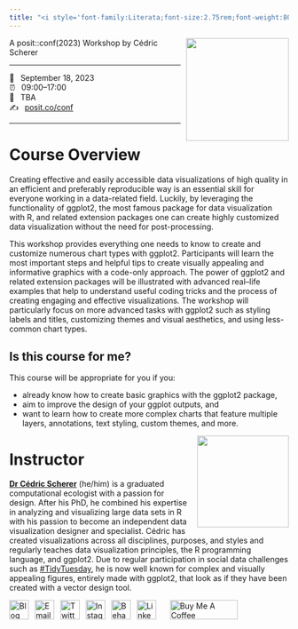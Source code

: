```yaml
---
title: "<i style='font-family:Literata;font-size:2.75rem;font-weight:800;line-height:.9;'>Engaging and Beautiful Data Visualizations with ggplot2</i>"
---
```


![](images/logo.png){style="float:right;padding: 0 0 0 10px;" fig-alt="Course Hex Logo" width="185"}

A posit::conf(2023) Workshop by Cédric Scherer

------------------------------------------------------------------------

<span class='code'>📆 &ensp;September 18, 2023</span>\
<span class='code'>⏰ &ensp;09:00–17:00</span>\
<span class='code'>🏨 &ensp;TBA</span>\
<span class='code'>✍️ &ensp;[posit.co/conf](http://pos.it/conf)</span>

------------------------------------------------------------------------

# Course Overview

Creating effective and easily accessible data visualizations of high quality in an efficient and preferably reproducible way is an essential skill for everyone working in a data-related field. Luckily, by leveraging the functionality of ggplot2, the most famous package for data visualization with R, and related extension packages one can create highly customized data visualization without the need for post-processing.

This workshop provides everything one needs to know to create and customize numerous chart types with ggplot2. Participants will learn the most important steps and helpful tips to create visually appealing and informative graphics with a code-only approach. The power of ggplot2 and related extension packages will be illustrated with advanced real–life examples that help to understand useful coding tricks and the process of creating engaging and effective visualizations. The workshop will particularly focus on more advanced tasks with ggplot2 such as styling labels and titles, customizing themes and visual aesthetics, and using less-common chart types.

## Is this course for me?

This course will be appropriate for you if you:

* already know how to create basic graphics with the ggplot2 package,
* aim to improve the design of your ggplot outputs, and
* want to learn how to create more complex charts that feature multiple layers, annotations, text styling, custom themes, and more.

![](images/cedric.png){style="float:right;padding: 0 0 5px 10px;" fig-alt="Headshot of the course instructor Cédric Scherer" width="165"}


# Instructor

[**Dr Cédric Scherer**](http://cedricscherer.com/) (he/him) is a graduated computational ecologist with a passion for design. After his PhD, he combined his expertise in analyzing and visualizing large data sets in R with his passion to become an independent data visualization designer and specialist. Cédric has created visualizations across all disciplines, purposes, and styles and regularly teaches data visualization principles, the R programming language, and ggplot2. Due to regular participation in social data challenges such as [#TidyTuesday](https://github.com/rfordatascience/tidytuesday), he is now well known for complex and visually appealing figures, entirely made with ggplot2, that look as if they have been created with a vector design tool.

<div align="center">
<a href="https://www.cedricscherer.com"><img border="0" alt="Blog" src="https://assets.dryicons.com/uploads/icon/svg/4926/home.svg" width="35" height="35"></a>&ensp;
<a href="mailto:info@cedricscherer.com"><img border="0" alt="Email" src="https://assets.dryicons.com/uploads/icon/svg/8009/02dc3a5c-6504-4347-85fb-3f510cfecc45.svg" width="35" height="35"></a>&ensp;
<a href="https://twitter.com/CedScherer"><img border="0" alt="Twitter" src="https://assets.dryicons.com/uploads/icon/svg/8385/c23f7ffc-ca8d-4246-8978-ce9f6d5bcc99.svg" width="35" height="35"></a>&ensp; 
<a href="https://www.instagram.com/cedscherer/"><img border="0" alt="Instagram" src="https://assets.dryicons.com/uploads/icon/svg/8330/62263227-bb78-4b42-a9a9-e222e0cc7b97.svg" width="35" height="35"></a>&ensp;
<a href="https://www.behance.net/cedscherer"><img border="0" alt="Behance" src="https://assets.dryicons.com/uploads/icon/svg/8264/04073ce3-5b98-4f32-88d3-82b2ef828066.svg" width="35" height="35"></a>&ensp;
<a href="https://www.linkedin.com/in/cedricpscherer/"><img border="0" alt="LinkedIn" src="https://assets.dryicons.com/uploads/icon/svg/8337/a347cd89-1662-4421-be90-58e5e8004eae.svg" width="35" height="35"></a>&ensp;&emsp;
<a href="https://www.buymeacoffee.com/z3tt" target="_blank"><img src="https://www.buymeacoffee.com/assets/img/guidelines/download-assets-sm-1.svg" alt="Buy Me A Coffee" style="height: 35px !important;width: 122px !important;" ></a>
</div>

